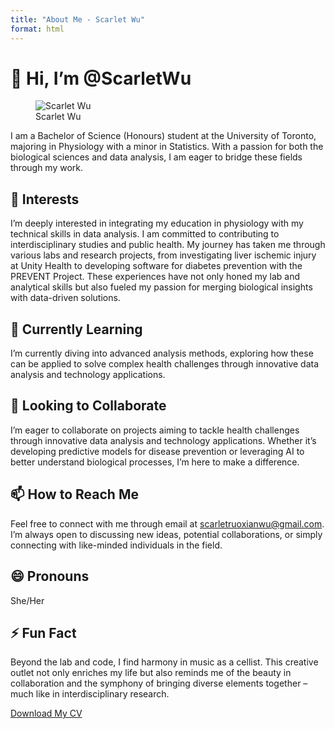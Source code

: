 ```yaml
---
title: "About Me - Scarlet Wu"
format: html
---
```


# 👋 Hi, I’m @ScarletWu

![Scarlet Wu](/cloud/project/Scarlet/elements/logo.jpeg)

I am a Bachelor of Science (Honours) student at the University of Toronto, majoring in Physiology with a minor in Statistics. With a passion for both the biological sciences and data analysis, I am eager to bridge these fields through my work.

## 👀 Interests

I'm deeply interested in integrating my education in physiology with my technical skills in data analysis. I am committed to contributing to interdisciplinary studies and public health. My journey has taken me through various labs and research projects, from investigating liver ischemic injury at Unity Health to developing software for diabetes prevention with the PREVENT Project. These experiences have not only honed my lab and analytical skills but also fueled my passion for merging biological insights with data-driven solutions.

## 🌱 Currently Learning

I’m currently diving into advanced analysis methods, exploring how these can be applied to solve complex health challenges through innovative data analysis and technology applications.

## 💞️ Looking to Collaborate

I'm eager to collaborate on projects aiming to tackle health challenges through innovative data analysis and technology applications. Whether it's developing predictive models for disease prevention or leveraging AI to better understand biological processes, I'm here to make a difference.

## 📫 How to Reach Me

Feel free to connect with me through email at [scarletruoxianwu@gmail.com](mailto:scarletruoxianwu@gmail.com). I'm always open to discussing new ideas, potential collaborations, or simply connecting with like-minded individuals in the field.

## 😄 Pronouns

She/Her

## ⚡ Fun Fact

Beyond the lab and code, I find harmony in music as a cellist. This creative outlet not only enriches my life but also reminds me of the beauty in collaboration and the symphony of bringing diverse elements together – much like in interdisciplinary research.

[Download My CV](/cloud/project/Scarlet/elements/CV.pdf)
